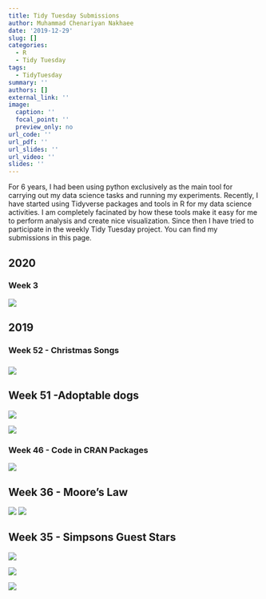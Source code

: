 ```yaml
---
title: Tidy Tuesday Submissions
author: Muhammad Chenariyan Nakhaee
date: '2019-12-29'
slug: []
categories:
  - R
  - Tidy Tuesday
tags:
  - TidyTuesday
summary: ''
authors: []
external_link: ''
image:
  caption: ''
  focal_point: ''
  preview_only: no
url_code: ''
url_pdf: ''
url_slides: ''
url_video: ''
slides: ''
---
```

For 6 years, I had been using python exclusively as the main tool for carrying out my data science tasks and running my experiments. Recently, I have started using Tidyverse packages and tools in R for my data science activities. I am completely facinated by how these tools make it easy for me to perform analysis and create nice visualization. Since then I have tried to participate in the weekly Tidy Tuesday project.
You can find my submissions in this page. 



## 2020

### Week 3

![](password_quality.jpg)

## 2019

### Week 52 - Christmas Songs

### ![](00001d.png)

## Week 51 -Adoptable dogs

![](tags_Akbar.jpg)

![](ccc.png)

### Week 46 -  Code in CRAN Packages

![](cran_pkg.png)



## **Week 36 - Moore's Law**

![](CPU.jpg)
![](CPU-Plot.jpg)


## Week 35 - Simpsons Guest Stars

![](1.jpg)

![](2.jpg)

![](3.jpg)

